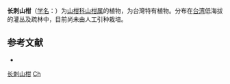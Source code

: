 {{Speciesbox
| name = 长刺山柑
| status = 
| status_system = 
| image =
| genus = Capparis
| species = henryi
| authority = Matsum.
}}

'''长刺山柑'''（[[学名|学名]]：{{lang|la|''Capparis henryi''}}）为[[山柑科|山柑科]][[山柑属|山柑属]]的植物，为台灣特有植物。分布在[[台湾|台湾]]低海拔的灌丛及疏林中，目前尚未由人工引种栽培。

== 参考文献 ==
<div class="references-small">
* {{cite web| url =http://www.bioinfo.cn/db05/KmzwSpecies.php?action=view&id=3094| title =长刺山柑| work =《中国高等植物数据库全库》| publisher =中国科学院微生物研究所| author =昆明植物研究所| accessdate =2009-02-23| deadurl =yes| archiveurl =https://web.archive.org/web/20160305084229/http://www.bioinfo.cn/db05/KmzwSpecies.php?action=view&id=3094| archivedate =2016-03-05}}
</div>
{{Taxonbar|from=Q15226391}}

[[Category:山柑属|长刺山柑]]
[[Category:臺灣特有植物|Ch]]


{{植物小作品}}
